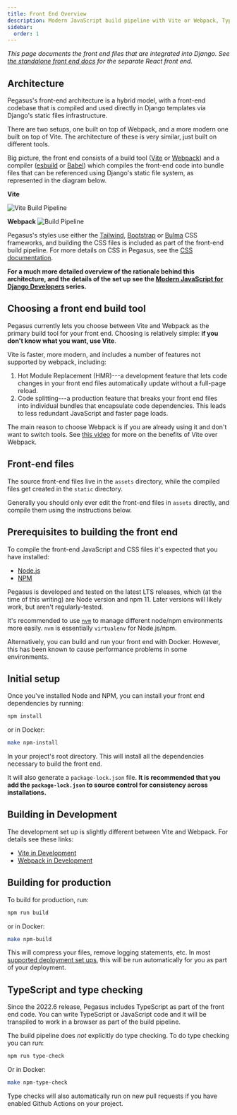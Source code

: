 ```yaml
---
title: Front End Overview
description: Modern JavaScript build pipeline with Vite or Webpack, TypeScript support, CSS compilation, and hybrid Django template integration architecture.
sidebar:
  order: 1
---
```



*This page documents the front end files that are integrated into Django.
See [the standalone front end docs](/experimental/react-front-end) for the separate React front end.*

## Architecture

Pegasus's front-end architecture is a hybrid model, with a front-end codebase
that is compiled and used directly in Django templates via Django's static files infrastructure.

There are two setups, one built on top of Webpack, and a more modern one built on top of Vite.
The architecture of these is very similar, just built on different tools.

Big picture, the front end consists of a build tool ([Vite](https://vite.dev/) or [Webpack](https://webpack.js.org/))
and a compiler ([esbuild](https://esbuild.github.io/) or [Babel](https://babeljs.io/)) which compiles the front-end code into bundle
files that can be referenced using Django's static file system, as represented in the diagram below.

**Vite**

![Vite Build Pipeline](../../../assets/images/js-pipeline-with-django-vite.png)

**Webpack**
![Build Pipeline](../../../assets/images/js-pipeline-with-django.png)

Pegasus's styles use either the [Tailwind](https://tailwindcss.com/),  [Bootstrap](https://getbootstrap.com/) or [Bulma](https://bulma.io/) CSS frameworks,
and building the CSS files is included as part of the front-end build pipeline.
For more details on CSS in Pegasus, see the [CSS documentation](/css/overview).

**For a much more detailed overview of the rationale behind this architecture,
and the details of the set up see the [Modern JavaScript for Django Developers](https://www.saaspegasus.com/guides/modern-javascript-for-django-developers/)
series.**

## Choosing a front end build tool

Pegasus currently lets you choose between Vite and Webpack as the primary build tool for your front end.
Choosing is relatively simple: **if you don't know what you want, use Vite**.

Vite is faster, more modern, and includes a number of features not supported by webpack, including:

1. Hot Module Replacement (HMR)---a development feature that lets code changes in your front end files automatically
   update without a full-page reload.
2. Code splitting---a production feature that breaks your front end files into individual bundles that encapsulate
   code dependencies. This leads to less redundant JavaScript and faster page loads.

The main reason to choose Webpack is if you are already using it and don't want to switch tools.
See [this video](https://www.youtube.com/watch?v=qVwRygtffiw) for more on the benefits of Vite over Webpack.

## Front-end files

The source front-end files live in the `assets` directory, while the compiled files
get created in the `static` directory.

Generally you should only ever edit the front-end files in `assets` directly,
and compile them using the instructions below.

## Prerequisites to building the front end

To compile the front-end JavaScript and CSS files it's expected that you have installed:

- [Node.js](https://nodejs.org/)
- [NPM](https://docs.npmjs.com/downloading-and-installing-node-js-and-npm)

Pegasus is developed and tested on the latest LTS releases, which (at the time of this writing)
are Node version <NodeVersion/> and npm 11.
Later versions will likely work, but aren't regularly-tested.

It's recommended to use [`nvm`](https://github.com/nvm-sh/nvm) to manage different node/npm environments more easily.
`nvm` is essentially `virtualenv` for Node.js/npm.

Alternatively, you can build and run your front end with Docker.
However, this has been known to cause performance problems in some environments.

## Initial setup

Once you've installed Node and NPM, you can install your front end dependencies by running:

```bash
npm install
```

or in Docker:

```bash
make npm-install
```

In your project's root directory.
This will install all the dependencies necessary to build the front end.

It will also generate a `package-lock.json` file.
**It is recommended that you add the `package-lock.json` to source control for consistency across installations.**

## Building in Development

The development set up is slightly different between Vite and Webpack.
For details see these links:

- [Vite in Development](/front-end/vite/#vite-in-development)
- [Webpack in Development](/front-end/webpack/#development-with-webpack)


## Building for production

To build for production, run:

```bash
npm run build
```

or in Docker:

```bash
make npm-build
```

This will compress your files, remove logging statements, etc.
In most [supported deployment set ups](/deployment/overview), this will be run automatically for you as part of your deployment.

## TypeScript and type checking

Since the 2022.6 release, Pegasus includes TypeScript as part of the front end code.
You can write TypeScript or JavaScript code and it will be transpiled to work in a browser as part of the
build pipeline.

The build pipeline does *not* explicitly do type checking.
To do type checking you can run:

```bash
npm run type-check
```

Or in Docker:

```bash
make npm-type-check
```

Type checks will also automatically run on new pull requests if you have enabled Github Actions on your project.

